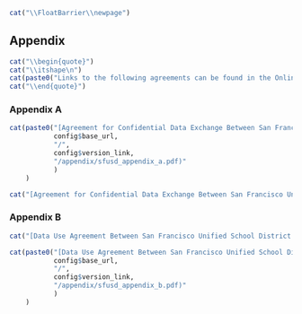 ```r
cat("\\FloatBarrier\\newpage")
```

## Appendix {- #sfusd-appendix}


```r
cat("\\begin{quote}")
cat("\\itshape\n")
cat(paste0("Links to the following agreements can be found in the Online Appendix at \\url{",config$base_url,"/",config$print_link,"/sfusd.html#appendix}.\n"))
cat("\\end{quote}")
```


### Appendix A {- #sfusd-appendixa}

```r
cat(paste0("[Agreement for Confidential Data Exchange Between San Francisco Unified School District and Stanford University](",
           config$base_url,
           "/",
           config$version_link,
           "/appendix/sfusd_appendix_a.pdf)"
           )
    )
```

```r
cat("[Agreement for Confidential Data Exchange Between San Francisco Unified School District and Stanford University](./appendix/sfusd_appendix_a.pdf)")
```

### Appendix B {- #sfusd-appendixb}

```r
cat("[Data Use Agreement Between San Francisco Unified School District and Stanford Research Organization](./appendix/sfusd_appendix_b.pdf)")
```


```r
cat(paste0("[Data Use Agreement Between San Francisco Unified School District and Stanford Research Organization](",
           config$base_url,
           "/",
           config$version_link,
           "/appendix/sfusd_appendix_b.pdf)"
           )
    )
```

